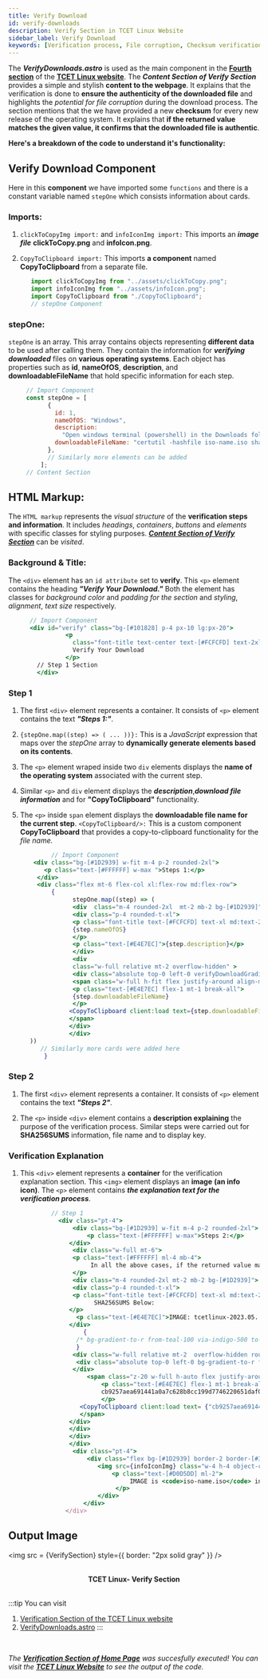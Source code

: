 ```yaml
---
title: Verify Download
id: verify-downloads
description: Verify Section in TCET Linux Website
sidebar_label: Verify Download
keywords: [Verification process, File corruption, Checksum verification, Authenticity, Verify Downloads.astro]
---
```


The ***VerifyDownloads.astro*** is used as the main component in the [**Fourth section**](https://linux.tcetmumbai.in/#verify) of the [**TCET Linux website**](https://linux.tcetmumbai.in/). The ***Content Section of Verify Section*** provides a simple and stylish **content to the webpage**. It explains that the verification is done to **ensure the authenticity of the downloaded file** and highlights the *potential for file corruption* during the download process. The section mentions that the we have provided a new **checksum** for every new release of the operating system. It explains that **if the returned value matches the given value, it confirms that the downloaded file is authentic**.

**Here's a breakdown of the code to understand it's functionality:**

## Verify Download Component
Here in this **component** we have imported some `functions` and there is a constant variable named `stepOne` which consists information about cards.

### Imports:

1. `clickToCopyImg import:` and `infoIconImg import:` This imports an ***image file*** **clickToCopy.png** and **infoIcon.png**.

3. `CopyToClipboard import:` This imports **a component** named **CopyToClipboard** from a separate file.

     ```jsx title="VerifyDownloads.astro" {1-3} showLineNumbers
        import clickToCopyImg from "../assets/clickToCopy.png";
        import infoIconImg from "../assets/infoIcon.png";
        import CopyToClipboard from "./CopyToClipboard";
        // stepOne Component
     ```

### stepOne:

`stepOne` is an array. This array contains objects representing **different data** to be used after calling them. They contain the information for ***verifying downloaded*** files on **various operating systems**. Each object has properties such as **id**, **nameOfOS**, **description**, and **downloadableFileName** that hold specific information for each step.
 
   ```jsx title="VerifyDownloads.astro" {2,4-6,8,10} showLineNumbers
        // Import Component
        const stepOne = [
              {
                id: 1,
                nameOfOS: "Windows",
                description:
                  "Open windows terminal (powershell) in the Downloads folder or wherever the ISO is and type:",
                downloadableFileName: "certutil -hashfile iso-name.iso sha256",
              },
              // Similarly more elements can be added
            ];
        // Content Section
  ```

## HTML Markup:

The `HTML markup` represents the *visual structure* of the **verification steps and information**.
It includes *headings*, *containers*, *buttons* and *elements* with specific classes for styling purposes.
[***Content Section of Verify Section***](https://github.com/tcet-opensource/tcet-linux-website/blob/main/src/components/VerifyDownloads.astro#L31-#L116) can be *visited*.

### Background & Title:

The `<div>` element has an `id attribute` set to **verify**. 
This `<p>` element contains the heading ***"Verify Your Download."*** Both the element has classes for *background color* and *padding for the section* and  *styling*, *alignment*, *text size* respectively.

  ```jsx title="VerifyDownloads.astro" {2,4,5,} showLineNumbers
        // Import Component
        <div id="verify" class="bg-[#101828] p-4 px-10 lg:px-20">
                  <p
                    class="font-title text-center text-[#FCFCFD] text-2xl md:text-4xl pt-2 pb-2" >
                    Verify Your Download
                  </p>
          // Step 1 Section
          </div>
  ```

### Step 1

1. The first `<div>` element represents a container. It consists of `<p>` element contains the text ***"Steps 1:"***.

2. `{stepOne.map((step) => ( ... ))}:` This is a *JavaScript* expression that maps over the *stepOne* array to **dynamically generate elements based on its contents**.

3. The `<p>` element wraped inside two `div` elements displays the **name of the operating system** associated with the current step.

4. Similar `<p>` and `div` element displays the ***description***,***download file information*** and for **"CopyToClipboard"** functionality.

5. The `<p>` inside `span` element displays the **downloadable file name for the current step**. `<CopyToClipboard/>:` This is a custom component **CopyToClipboard** that provides a copy-to-clipboard functionality for the *file name.*

  ```jsx title="VerifyDownloads.astro" {3,7,11,13,20,22} showLineNumbers
              // Import Component
         <div class="bg-[#1D2939] w-fit m-4 p-2 rounded-2xl">
            <p class="text-[#FFFFFF] w-max ">Steps 1:</p>
          </div>
          <div class="flex mt-6 flex-col xl:flex-row md:flex-row">
              {
                    stepOne.map((step) => (
                    <div  class="m-4 rounded-2xl  mt-2 mb-2 bg-[#1D2939]">
                    <div class="p-4 rounded-t-xl">
                    <p class="font-title text-[#FCFCFD] text-xl md:text-2xl pt-2 pb-2">
                    {step.nameOfOS}
                    </p>
                    <p class="text-[#E4E7EC]">{step.description}</p>
                    </div>
                    <div
                    class="w-full relative mt-2 overflow-hidden" >
                    <div class="absolute top-0 left-0 verifyDownloadGradient h-20 w-full" />
                    <span class="w-full h-fit flex justify-around align-middle p-3 ">
                    <p class="text-[#E4E7EC] flex-1 mt-1 break-all">
                    {step.downloadableFileName}
                    </p>
                   <CopyToClipboard client:load text={step.downloadableFileName} />
                   </span>
                   </div>
                   </div>
        ))
           // Similarly more cards were added here
            }
  ```

### Step 2

1. The first `<div>` element represents a container. It consists of `<p>` element contains the text ***"Steps 2"***.

2. The `<p>` inside `<div>` element contains a **description explaining** the purpose of the verification process. Similar steps were carried out for **SHA256SUMS** information, file name and to display key.

### Verification Explanation
1. This `<div>` element represents a **container** for the verification explanation section. This `<img>` element displays an **image** **(an info icon)**. The `<p>` element contains ***the explanation text for the verification process***. 

  ```jsx title="VerifyDownloads.astro" {4,8,13,15,25,27,35,37} showLineNumbers
              // Step 1
                <div class="pt-4">
                    <div class="bg-[#1D2939] w-fit m-4 p-2 rounded-2xl">
                        <p class="text-[#FFFFFF] w-max">Steps 2:</p>
                   </div>
                    <div class="w-full mt-6">
                    <p class="text-[#FFFFFF] ml-4 mb-4">
                         In all the above cases, if the returned value matches with the sha256sum given below, your download is authentic.
                    </p>
                    <div class="m-4 rounded-2xl mt-2 mb-2 bg-[#1D2939]">
                    <div class="p-4 rounded-t-xl">
                    <p class="font-title text-[#FCFCFD] text-xl md:text-2xl pt-2 pb-2">
                          SHA256SUMS Below:
                   </p>
                     <p class="text-[#E4E7EC]">IMAGE: tcetlinux-2023.05. 05-x86_64.iso</p>
                   </div>
                       {
                     /* bg-gradient-to-r from-teal-100 via-indigo-500 to-pink-300 opacity-100 rounded-b-xl */
                     }
                    <div class="w-full relative mt-2  overflow-hidden rounded-b-xl" >
                     <div class="absolute top-0 left-0 bg-gradient-to-r from-teal-100 via-indigo-500 to-pink-300 rounded-b-xl h-24 w-full opacity-50 blur-lg pointer-events-none" >
                    </div>
                        <span class="z-20 w-full h-auto flex justify-around align-middle p-3 " >
                            <p class="text-[#E4E7EC] flex-1 mt-1 break-all">
                            cb9257aea691441a0a7c628b8cc199d7746220651daf035d261c6670ac1a2f49
                            </p>
                      <CopyToClipboard client:load text= {"cb9257aea691441a0a7c628b8cc199d7746220651daf035d261c6670ac1a2f49"} />
                      </span>
                   </div>
                   </div>
                   </div>
                   </div>
                    <div class="pt-4">
                        <div class="flex bg-[#1D2939] border-2 border-[#344054] rounded-xl m-4 p-4">
                           <img src={infoIconImg} class="w-4 h-4 object-contain mt-1" />
                               <p class="text-[#D0D5DD] ml-2">
                                    IMAGE is <code>iso-name.iso</code> in <b>step 1</b>. It is the file that you have downloaded. Verification is done to check the authenticity of the file you have downloaded. Large files may get corrupted in the download process. TCET Linux team provides a new checksum for every new release of the operating system.
                                </p>
                           </div>
                       </div>
                  </div>
  ```

## Output Image


<img src = {VerifySection} style={{ border: "2px solid gray" }} />

<br />
<center><b><figcaption>TCET Linux- Verify Section</figcaption></b></center>
<br />

:::tip
You can visit
1. [Verification Section of the TCET Linux website](https://linux.tcetmumbai.in/#verify)
2. [VerifyDownloads.astro](https://github.com/tcet-opensource/tcet-linux-website/blob/main/src/components/VerifyDownloads.astro)
:::
<br />

_The [**Verification Section of Home Page**](verify-downloads) was succesfully executed! You can visit the **[TCET Linux Website](https://linux.tcetmumbai.in/)** to see the output of the code._